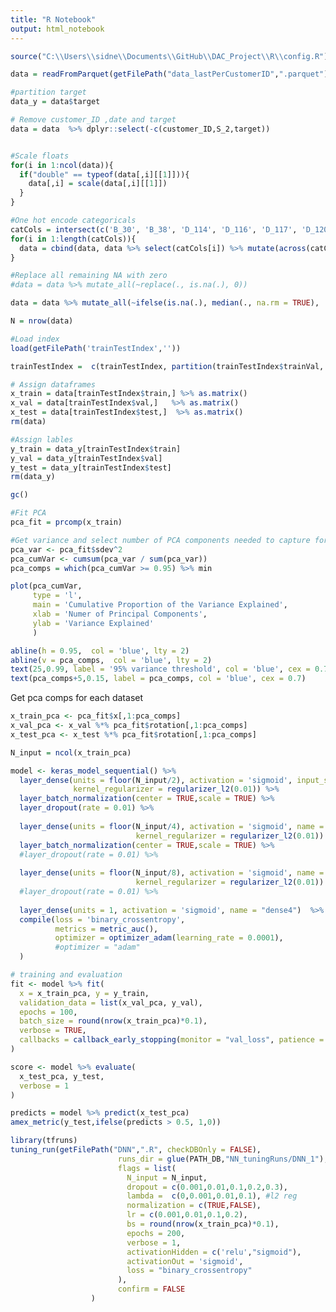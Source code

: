 ```yaml
---
title: "R Notebook"
output: html_notebook
---
```

```r
source("C:\\Users\\sidne\\Documents\\GitHub\\DAC_Project\\R\\config.R")
```

```r
data = readFromParquet(getFilePath("data_lastPerCustomerID",".parquet")) 

#partition target
data_y = data$target

# Remove customer_ID ,date and target
data = data  %>% dplyr::select(-c(customer_ID,S_2,target))


#Scale floats
for(i in 1:ncol(data)){
  if("double" == typeof(data[,i][[1]])){
    data[,i] = scale(data[,i][[1]])
  }
}

#One hot encode categoricals
catCols = intersect(c('B_30', 'B_38', 'D_114', 'D_116', 'D_117', 'D_120', 'D_126', 'D_66', 'D_68','D_63','D_64'), colnames(data))
for(i in 1:length(catCols)){
  data = cbind(data, data %>% select(catCols[i]) %>% mutate(across(catCols[i],factor)) %>% as.data.table %>% one_hot()) %>% select(-catCols[i])
}

#Replace all remaining NA with zero
#data = data %>% mutate_all(~replace(., is.na(.), 0))

data = data %>% mutate_all(~ifelse(is.na(.), median(., na.rm = TRUE), .))
```

```r
N = nrow(data)

#Load index
load(getFilePath('trainTestIndex',''))

trainTestIndex =  c(trainTestIndex, partition(trainTestIndex$trainVal, p = c(train = 0.7, val= 0.3)))

# Assign dataframes
x_train = data[trainTestIndex$train,] %>% as.matrix()  
x_val = data[trainTestIndex$val,]   %>% as.matrix() 
x_test = data[trainTestIndex$test,]  %>% as.matrix() 
rm(data)

#Assign lables
y_train = data_y[trainTestIndex$train]
y_val = data_y[trainTestIndex$val]
y_test = data_y[trainTestIndex$test]
rm(data_y)

gc()
```


```r
#Fit PCA
pca_fit = prcomp(x_train)

#Get variance and select number of PCA components needed to capture for 95% of variance
pca_var <- pca_fit$sdev^2
pca_cumVar <- cumsum(pca_var / sum(pca_var))
pca_comps = which(pca_cumVar >= 0.95) %>% min
```


```r
plot(pca_cumVar,
     type = 'l',
     main = 'Cumulative Proportion of the Variance Explained',
     xlab = 'Numer of Principal Components',
     ylab = 'Variance Explained'
     )

abline(h = 0.95,  col = 'blue', lty = 2)
abline(v = pca_comps,  col = 'blue', lty = 2)
text(25,0.99, label = '95% variance threshold', col = 'blue', cex = 0.7)
text(pca_comps+5,0.15, label = pca_comps, col = 'blue', cex = 0.7)
```

Get pca comps for each dataset

```r
x_train_pca <- pca_fit$x[,1:pca_comps]
x_val_pca <- x_val %*% pca_fit$rotation[,1:pca_comps]
x_test_pca <- x_test %*% pca_fit$rotation[,1:pca_comps]
```


```r
N_input = ncol(x_train_pca)

model <- keras_model_sequential() %>%
  layer_dense(units = floor(N_input/2), activation = 'sigmoid', input_shape = N_input, name = "dense1",
              kernel_regularizer = regularizer_l2(0.01)) %>%
  layer_batch_normalization(center = TRUE,scale = TRUE) %>%
  layer_dropout(rate = 0.01) %>%
  
  layer_dense(units = floor(N_input/4), activation = 'sigmoid', name = "dense2",
                            kernel_regularizer = regularizer_l2(0.01)) %>%
  layer_batch_normalization(center = TRUE,scale = TRUE) %>%
  #layer_dropout(rate = 0.01) %>%
  
  layer_dense(units = floor(N_input/8), activation = 'sigmoid', name = "dense3",
                            kernel_regularizer = regularizer_l2(0.01)) %>%
  #layer_dropout(rate = 0.01) %>%  
  
  layer_dense(units = 1, activation = 'sigmoid', name = "dense4")  %>% 
  compile(loss = 'binary_crossentropy', 
          metrics = metric_auc(),
          optimizer = optimizer_adam(learning_rate = 0.0001),
          #optimizer = "adam"
  )

# training and evaluation
fit <- model %>% fit(
  x = x_train_pca, y = y_train,
  validation_data = list(x_val_pca, y_val),
  epochs = 100,
  batch_size = round(nrow(x_train_pca)*0.1),
  verbose = TRUE,
  callbacks = callback_early_stopping(monitor = "val_loss", patience = 20, restore_best_weights = TRUE)
)

```


```r
score <- model %>% evaluate(
  x_test_pca, y_test,
  verbose = 1
)
```

```r
predicts = model %>% predict(x_test_pca)
amex_metric(y_test,ifelse(predicts > 0.5, 1,0))
```

```r
library(tfruns)
tuning_run(getFilePath("DNN",".R", checkDBOnly = FALSE),
                        runs_dir = glue(PATH_DB,"NN_tuningRuns/DNN_1"),
                        flags = list(
                          N_input = N_input,
                          dropout = c(0.001,0.01,0.1,0.2,0.3),
                          lambda =  c(0,0.001,0.01,0.1), #l2 reg
                          normalization = c(TRUE,FALSE),
                          lr = c(0.001,0.01,0.1,0.2),
                          bs = round(nrow(x_train_pca)*0.1),
                          epochs = 200,
                          verbose = 1,
                          activationHidden = c('relu',"sigmoid"),
                          activationOut = 'sigmoid',
                          loss = "binary_crossentropy"
                        ),
                        confirm = FALSE
                  )
```


